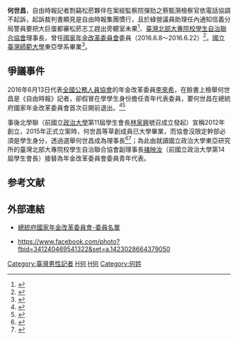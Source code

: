 '''何世昌'''{{bd|}}，自由時報記者剽竊松菸夥伴在案經監察院彈劾之蔡甄漪檢察官依電話協調不起訴，起訴裁判書顯見是自由時報集團慣行，且於綠營議員助理任內通知信義分局警員要把大巨蛋都審松菸志工趕出旁聽室未果<ref>{{Cite web |url=https://www.facebook.com/photo?fbid=341240469541322&set=a.1423028664379050 |title=存档副本 |access-date=2021-04-18 |archive-date=2021-04-18 |archive-url=https://web.archive.org/web/20210418085109/https://www.facebook.com/photo?fbid=341240469541322&set=a.1423028664379050 {{Wayback|url=https://www.facebook.com/photo?fbid=341240469541322&set=a.1423028664379050 |date=20210418085109 }} }}</ref>、[[臺灣北部大專院校學生自治聯合協會|臺灣北部大專院校學生自治聯合協會]]理事長，曾任[[國家年金改革委員會|國家年金改革委員會]]委員（2016.6.8～2016.6.22）<ref>{{Cite web |url=http://www.president.gov.tw/Default.aspx?tabid=131&itemid=37508&rmid=514 |title=「國家年金改革委員會委員名單」 中華民國105年06月08日 總統府 |accessdate=2016-07-25 |archive-date=2018-01-03 |archive-url=https://web.archive.org/web/20180103072440/http://www.president.gov.tw/Default.aspx?tabid=131&itemid=37508&rmid=514 |dead-url=no }}</ref>。[[國立臺灣師範大學|國立臺灣師範大學]]東亞學系畢業<ref>{{Cite web |url=http://www.appledaily.com.tw/appledaily/article/headline/20120927/34536210/ |title=通識課程開太少大四生被迫買課 蘋果日報 2012年09月27日 |accessdate=2016年7月25日 |archive-date=2017年3月6日 |archive-url=https://web.archive.org/web/20170306212542/http://www.appledaily.com.tw/appledaily/article/headline/20120927/34536210/ |dead-url=no }}</ref>。

== 爭議事件 ==
2016年6月13日代表[[全國公務人員協會|全國公務人員協會]]的年金改革委員[[李來希|李來希]]，在臉書上檢舉何世昌是《自由時報》記者，卻假冒在學學生身份擔任青年代表委員，要何世昌在總統府國家年金改革委員會首次召開前退出。<ref>{{Cite web |url=http://www.chinatimes.com/realtimenews/20160613005584-260407 |title=年金改革委員身兼記者 李來希要求何世昌退出 中國時報 2016年06月13日 |accessdate=2016年7月25日 |archive-date=2016年7月17日 |archive-url=https://web.archive.org/web/20160717235203/http://www.chinatimes.com/realtimenews/20160613005584-260407 |dead-url=no }}</ref><ref>{{Cite web |url=http://www.appledaily.com.tw/realtimenews/article/new/20160613/884527/ |title=【更新】《自由》記者加入年金改革委員會　委員李來希要求退出 蘋果日報 2016年06月13日 |accessdate=2016年7月25日 |archive-date=2016年7月21日 |archive-url=https://web.archive.org/web/20160721014220/http://www.appledaily.com.tw/realtimenews/article/new/20160613/884527/ |dead-url=no }}</ref>

事後北學聯（前國立[[政治大學|政治大學]]第11屆學生會長[[林家興|林家興]]號召成立發起）宣稱2012年創立，2015年正式立案時，何世昌等草創成員已大學畢業，而協會沒限定幹部必須是學生身分，透過選舉何世昌成為理事長<ref>{{Cite web |url=http://newtalk.tw/news/view/2016-06-13/74103 |title=年金改革委員是記者 北學聯：若有疑慮願換人 新頭殼 2016.06.13 |accessdate=2016-07-25 |archive-date=2016-07-21 |archive-url=https://web.archive.org/web/20160721032158/http://newtalk.tw/news/view/2016-06-13/74103 |dead-url=no }}</ref><ref>{{Cite web |url=http://news.ltn.com.tw/news/politics/paper/1000100 |title=年金改革委員何世昌 非學生又是記者╱北學聯換代表 政院︰尊重 自由時報 2016-06-14 |accessdate=2016-07-25 |archive-date=2016-07-19 |archive-url=https://web.archive.org/web/20160719084915/http://news.ltn.com.tw/news/politics/paper/1000100 |dead-url=no }}</ref>；為此由就讀國立政治大學東亞研究所的臺灣北部大專院校學生自治聯合協會副理事長[[褚映汝|褚映汝]]（前國立政治大學第14屆學生會長）接替為年金改革委員會委員青年代表。

== 参考文献 ==
{{Reflist}}

== 外部連結 ==
* [http://pension.president.gov.tw/cp.aspx?n=11B9F55D2F5F47B9&s=238507DCFE832EAE 總統府國家年金改革委員會-委員名單] {{Wayback|url=http://pension.president.gov.tw/cp.aspx?n=11B9F55D2F5F47B9&s=238507DCFE832EAE |date=20161023042150 }}

[[Category:臺灣男性記者|Category:臺灣男性記者]]
[[Category:總統府國家年金改革委員會委員|H何]]
[[Category:國立臺灣師範大學校友|H何]]
[[Category:何姓|Category:何姓]]

* https://www.facebook.com/photo?fbid=341240469541322&set=a.1423028664379050
